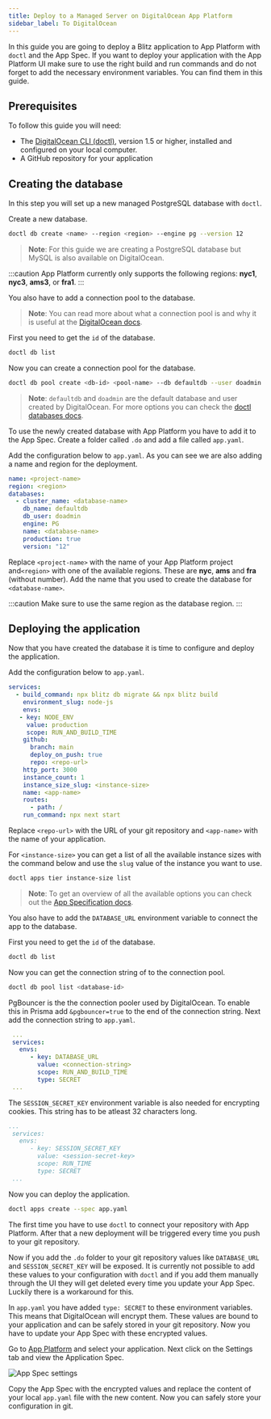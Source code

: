 ```yaml
---
title: Deploy to a Managed Server on DigitalOcean App Platform
sidebar_label: To DigitalOcean
---
```


In this guide you are going to deploy a Blitz application to App Platform with `doctl` and the App Spec.
If you want to deploy your application with the App Platform UI make sure to use the right build and run commands
and do not forget to add the necessary environment variables. You can find them in this guide.

## Prerequisites

To follow this guide you will need:

- The [DigitalOcean CLI (doctl)](https://www.digitalocean.com/docs/apis-clis/doctl/), version 1.5 or higher, installed and configured on your local computer.
- A GitHub repository for your application

## Creating the database

In this step you will set up a new managed PostgreSQL database with `doctl`.

Create a new database.

```bash
doctl db create <name> --region <region> --engine pg --version 12
```

> **Note**: For this guide we are creating a PostgreSQL database but MySQL is also available on DigitalOcean.

:::caution
App Platform currently only supports the following regions: **nyc1**, **nyc3**, **ams3**, or **fra1**.
:::

You also have to add a connection pool to the database.

> **Note**: You can read more about what a connection pool is and why it is useful at the [DigitalOcean docs](https://www.digitalocean.com/docs/databases/postgresql/how-to/manage-connection-pools/).

First you need to get the `id` of the database.

```bash
doctl db list
```

Now you can create a connection pool for the database.

```bash
doctl db pool create <db-id> <pool-name> --db defaultdb --user doadmin --size 1
```

> **Note**: `defaultdb` and `doadmin` are the default database and user created by DigitalOcean. For more options you can check the [doctl databases docs](https://www.digitalocean.com/docs/apis-clis/doctl/reference/databases/).

To use the newly created database with App Platform you have to add it to the App Spec. Create a folder called `.do` and add a file called `app.yaml`.

Add the configuration below to `app.yaml`. As you can see we are also adding a name and region for the deployment.

```yaml
name: <project-name>
region: <region>
databases:
  - cluster_name: <database-name>
    db_name: defaultdb
    db_user: doadmin
    engine: PG
    name: <database-name>
    production: true
    version: "12"
```

Replace `<project-name>` with the name of your App Platform project and`<region>` with one of the available regions. These are **nyc**, **ams** and **fra** (without number).
Add the name that you used to create the database for `<database-name>`.

:::caution
Make sure to use the same region as the database region.
:::

## Deploying the application

Now that you have created the database it is time to configure and deploy the application.

Add the configuration below to `app.yaml`.

```yaml
services:
  - build_command: npx blitz db migrate && npx blitz build
    environment_slug: node-js
    envs:
   - key: NODE_ENV
     value: production
     scope: RUN_AND_BUILD_TIME
    github:
      branch: main
      deploy_on_push: true
      repo: <repo-url>
    http_port: 3000
    instance_count: 1
    instance_size_slug: <instance-size>
    name: <app-name>
    routes:
      - path: /
    run_command: npx next start
```

Replace `<repo-url>` with the URL of your git repository and `<app-name>` with the name of your application.

For `<instance-size>` you can get a list of all the available instance sizes with the command below and use the `slug` value of the instance you want to use.

```bash
doctl apps tier instance-size list
```

> **Note**: To get an overview of all the available options you can check out the [App Specification docs](https://www.digitalocean.com/docs/app-platform/references/app-specification-reference/).

You also have to add the `DATABASE_URL` environment variable to connect the app to the database.

First you need to get the `id` of the database.

```bash
doctl db list
```

Now you can get the connection string of to the connection pool.

```bash
doctl db pool list <database-id>
```

PgBouncer is the the connection pooler used by DigitalOcean. To enable this in Prisma add `&pgbouncer=true` to the end of the connection string.
Next add the connection string to `app.yaml`.

```yaml
 ...
 services:
   envs:
      - key: DATABASE_URL
        value: <connection-string>
        scope: RUN_AND_BUILD_TIME
        type: SECRET
 ...

```

The `SESSION_SECRET_KEY` environment variable is also needed for encrypting cookies. This string has to be atleast 32 characters long.

```yaml
...
 services:
   envs:
      - key: SESSION_SECRET_KEY
        value: <session-secret-key>
        scope: RUN_TIME
        type: SECRET
 ...

```

Now you can deploy the application.

```bash
doctl apps create --spec app.yaml
```

The first time you have to use `doctl` to connect your repository with App Platform. After that a new deployment will be triggered every time you push to your git repository.

Now if you add the `.do` folder to your git repository values like `DATABASE_URL` and `SESSION_SECRET_KEY` will be exposed.
It is currently not possible to add these values to your configuration with `doctl` and if you add them manually through the UI they will get deleted every time you update your App Spec.
Luckily there is a workaround for this.

In `app.yaml` you have added `type: SECRET` to these environment variables. This means that DigitalOcean will encrypt them.
These values are bound to your application and can be safely stored in your git repository. Now you have to update your App Spec with these encrypted values.

Go to [App Platform](https://cloud.digitalocean.com/apps) and select your application. Next click on the Settings tab and view the Application Spec.

![App Spec settings](/img/do_app_spec.png)

Copy the App Spec with the encrypted values and replace the content of your local `app.yaml` file with the new content. Now you can safely store your configuration in git.
